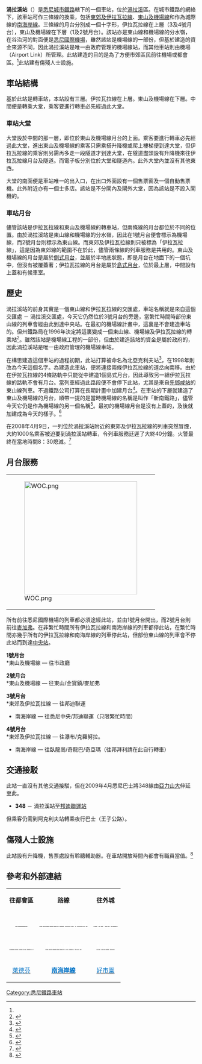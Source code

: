 {{Coor icon|w=20px|34|55|42|S|151|09|14|E|1000000}}
{{Infobox station
| name         = 渦拉溪<br />{{lang|en|Wolli Creek}}
| type         = 
| style        = Sydney Trains
| image        = Woli Creek railway station entrance 20180421.jpg
| caption      = 2018年車站入口
| address      = [[新南威爾士州|新南威爾士州]]{{link-en|渦拉溪 (新南威爾士州)|Wolli Creek, New South Wales|渦拉溪}}布羅迪斯帕克徑
| country      = [[澳洲|澳洲]]
| coordinates  = {{coord|-33.92831667|151.154025|region:AU-NSW_type:railwaystation|format=dms|display=inline,title}}
| elevation    = 
| distance     = 距離[[悉尼中央車站|悉尼中央車站]]7.30公里
| line         = {{link-en|機場與南區線|Airport & South Line|機場線}}<br>[[東郊及伊拉瓦拉線|伊拉瓦拉線]]
| connections  = 巴士
| structure    = 地面<br>地下
| platform     = 4個（2個側式，1個島式）
| depth        = 
| levels       = 2層
| tracks       = 6條
| parking      = 
| bicycle      = 
| opened       = 2000年5月1日
| closed       = 
| rebuilt      = 
| electrified  = 是
| disabled     = 是
| code         = {{link-en|新南威爾士州鐵路車站編號列表|List of New South Wales railway station codes|WOC}}
| owned        = [[新南威爾士州鐵路局|新南威爾士州鐵路局]]
| operator     = [[悉尼列車|悉尼列車]]
| status       = 有人
| former       = 
| web          = [https://transportnsw.info/stop?q=10101328#/ Transport for NSW]
| passengers          = 每日2,800人<ref>{{cite web |author=Bureau of Transport Statistics |url=https://www.transport.nsw.gov.au/sites/default/files/media/documents/2017/Train%20Statistics%202014.pdf |title=Train Statistics 2014 |publisher=Transport NSW |accessdate=12 July 2018 |archive-date=2020-02-28 |archive-url=https://web.archive.org/web/20200228103002/https://www.transport.nsw.gov.au/sites/default/files/media/documents/2017/Train%20Statistics%202014.pdf |dead-url=no }}</ref>
| pass_year           = 2013年
| pass_rank           = 90
| pass_system         = 悉尼列車，新州鐵路
| mpassengers  = 
| services     =
| route_map    = 
| map_state    = 
}}

'''渦拉溪站'''（{{lang-en|Wolli Creek station}}）是[[悉尼|悉尼]][[城市鐵路|城市鐵路]]轄下的一個車站，位於[[渦拉溪|渦拉溪]]區。在城市鐵路的網絡下，該車站可作三條線的換乘，包括[[東郊及伊拉瓦拉線|東郊及伊拉瓦拉線]]、[[東山及機場線|東山及機場線]]和作為城際線的[[南海岸線|南海岸線]]。三條線的月台分別成一個十字形，伊拉瓦拉線在上層（3及4號月台），東山及機場線在下層（1及2號月台）。該站亦是東山線和機場線的分水嶺，在谷治河的對面便是[[悉尼國際機場|悉尼國際機場]]，雖然該站是機場線的一部份，但基於建造的資金來源不同，因此渦拉溪站是唯一由政府管理的機場線站，而其他車站則由機場（Airport Link）所管理。此站建造的目的是為了方便市郊區民前往機場或都會區。<ref name="fifth station"/>此站建有傷殘人士設施。

== 車站結構 ==
基於此站是轉車站，本站設有三層。伊拉瓦拉線在上層。東山及機場線在下層。中間便是轉乘大堂，乘客要進行轉車必先經過此大堂。

=== 車站大堂 ===
大堂設於中間的那一層，即位於東山及機場線月台的上面。乘客要進行轉車必先經過此大堂，進出東山及機場線的乘客只需乘搭升降機或爬上樓梯便到達大堂，但伊拉瓦拉線的乘客則另需再多走一段隧道才到達大堂，在隧道盡頭設有升降機來往伊拉瓦拉線月台及隧道。而電子板分別位於大堂和隧道內。此外大堂內並沒有其他東西。

大堂的南面便是車站唯一的出入口，在出口外面設有一個售票窗及一個自動售票機。此外附近亦有一個士多店。該站是不分閘內及閘外大堂，因為該站是不設入閘機的。

=== 車站月台 ===
儘管該站是伊拉瓦拉線和東山及機場線的轉車站，但兩條線的月台都位於不同的位置。由於渦拉溪站是東山線和機場線的分水嶺，因此在1號月台便會標示為機場線，而2號月台則標示為東山線。而東郊及伊拉瓦拉線則只被標為「伊拉瓦拉線」，這是因為東郊線的範圍不在於此，儘管兩條線的列車服務是共用的。東山及機場線的月台是屬於[[側式月台|側式月台]]，並屬於半地底狀態，即是月台在地面下的一個坑中，但沒有被覆蓋著；伊拉瓦拉線的月台是屬於[[島式月台|島式月台]]，位於最上層，中間設有上蓋和有候車室。

== 歷史 ==

渦拉溪站的前身其實是一個東山線和伊拉瓦拉線的交匯處，車站名稱就是來自這個交匯處 － 渦拉溪交匯處，今天它仍然位於3號月台的旁邊，當繁忙時間時部份東山線的列車會經由此到達中央站。在最初的機場線計畫中，這裏是不會建造車站的。但州鐵路局在1996年決定將這裏變成一個東山線、機場線及伊拉瓦拉線的轉乘站<ref name="fifth station">{{cite web|work=State Rail|title=Minister For Transport Announces Fifth Station|url=http://www.railis.nsw.gov.au/airlink/index.htm|accessdate=17 April 2009|deadurl=yes|archiveurl=https://web.archive.org/web/19970708122026/http://www.railis.nsw.gov.au/airlink/index.htm|archivedate=1997年7月8日}}</ref>。雖然該站是機場線工程的一部份，但由於建造該站的資金是屬於政府的，因此渦拉溪站是唯一由政府管理的機場線車站。

在構思建造這個車站的過程初期，此站打算被命名為北亞克利夫站<ref>{{cite web|work=State Rail|title=Looking to the Sydney of the 21st Century|url=http://www.railis.nsw.gov.au/airlink/index.htm|accessdate=17 April 2009|deadurl=yes|archiveurl=https://web.archive.org/web/19970708122026/http://www.railis.nsw.gov.au/airlink/index.htm|archivedate=1997年7月8日}}</ref>，在1998年則改為今天這個名字。為建造此車站，便將連接兩條伊拉瓦拉線的道岔向南移。由於在伊拉瓦拉線的4條路軌中只能從中建造1個島式月台，因此導致另一組伊拉瓦拉線的路軌不會有月台。當列車經過此路段便不會停下此站，尤其是來自[[先鄧咸車站_(悉尼)|先鄧咸站]]的東山線列車。不過鐵路公司打算在長期計畫中加建月台<ref name="TIDC">{{cite web|work=TIDC|title=Construction Briefing|url=http://www.tidc.nsw.gov.au/Documents/899_construct.pdf|format=PDF|accessdate=29 January 2007|deadurl=yes|archiveurl=https://web.archive.org/web/20070605030953/http://www.tidc.nsw.gov.au/Documents/899_construct.pdf|archivedate=2007年6月5日}}</ref>。在車站的下層就建造了東山及機場線的月台，順帶一提的是當時機場線的名稱是叫作「新南鐵路」，儘管今天它仍是作為機場線的另一個名稱<ref name="NSWrail.net">{{cite web|work=Nswrail.net|title=Airport Line|url=http://www.nswrail.net/lines/show.php?name=NSW:airport|accessdate=3 January 2007|archive-date=2017-12-01|archive-url=https://web.archive.org/web/20171201043525/http://www.nswrail.net/lines/show.php?name=NSW:airport|dead-url=no}}</ref>。最初的機場線月台是沒有上蓋的，及後就加建成為今天的樣子。<ref name="Rockdale City Council">{{cite web|work=Rockdale City Council|title=Development at Wolli Creek|url=http://www.rockdale.nsw.gov.au/cms/cmswebcontent.nsf/Content/Building_Arncliffe|accessdate=17 April 2009|deadurl=yes|archiveurl=https://web.archive.org/web/20080722135019/http://www.rockdale.nsw.gov.au/cms/cmswebcontent.nsf/Content/Building_Arncliffe|archivedate=2008年7月22日}}</ref>

在2008年4月9日，一列位於渦拉溪站附近的東郊及伊拉瓦拉線的列車突然冒煙，大約1000名乘客被迫要到渦拉溪站轉車，令列車服務廷遲了大終40分鐘。火警最終在當地時間8：30熄滅。<ref name="The Daily Telegraph">{{cite web|work=The Daily Telegraph|title=Wolli Creek train delays|url=http://www.news.com.au/dailytelegraph/story/0,22049,23510629-5001021,00.html|accessdate=17 April 2009|archive-date=2008-04-13|archive-url=https://web.archive.org/web/20080413025847/http://www.news.com.au/dailytelegraph/story/0,22049,23510629-5001021,00.html|dead-url=no}}</ref>

== 月台服務 ==
{| align="center"
|[[File:WOC.png|300px]]
|}

所有前往悉尼國際機場的列車都必須途經此站，並由1號月台開出，而2號月台則前往[[麥加弗車站|麥加弗]]。在非繁忙時間所有伊拉瓦拉線和南海岸線的列車都停此站，在繁忙時間亦幾乎所有的伊拉瓦拉線和南海岸線的列車停此站，但部份東山線的列車會不停此站而到達[[悉尼中央車站|中央站]]。

'''1號月台'''<br />  	 
*東山及機場線 — 往市政廳 

'''2號月台'''<br /> 	 
*東山及機場線 — 往東山/金寶鎮/麥加弗

'''3號月台'''<br /> 	 
*東郊及伊拉瓦拉線 — 往邦迪聯運
*南海岸線 — 往悉尼中央/邦迪聯運（只限繁忙時間）

'''4號月台'''<br /> 	 
*東郊及伊拉瓦拉線 — 往瀑布/克羅努拉。
*南海岸線 — 往臥龍崗/奇龍巴/奇亞瑪（往邦拜利請在此自行轉車）

== 交通接駁 ==

此站一直沒有其他交通接駁，但在2009年4月悉尼巴士將348線由[[亞力山大_(悉尼)|亞力山大]]伸延至此。

*'''348''' － 渦拉溪站至[[邦迪聯運火車站|邦迪聯運站]]

但乘客仍需到阿克利夫站轉乘夜行巴士（王子公路）。

== 傷殘人士設施 ==

此站設有升降機，售票處設有聆聽輔助器。在車站開放時間內都會有職員當值。<ref>{{cite web|work=City Rail|title=Wolli Creek station facilities|url=http://www.cityrail.info/stations/station_details?stationId=345|accessdate=16 April 2009|archive-date=2010-12-17|archive-url=https://web.archive.org/web/20101217125214/http://cityrail.info/stations/station_details?stationId=345|dead-url=no}}</ref>

== 參考和外部連結 ==

<div class="references-small">
<references />
</div>

{{Mapit-AUS-suburbscale|long=151.154025|lat=-33.92831667}}

{| class="wikitable" style="margin: 1em auto 1em auto" 
|-
| align="center"| '''往都會區''' ||align="center"|  '''路線''' || align="center"|   '''往外城'''
|- 
|align="center" bgcolor=0072c6 | [[丁比車站|<span style="color: White;">丁比</span>]] ||align="center" bgcolor=0072c6 |[[東郊及伊拉瓦拉線|<span style="color: White;">'''東郊及伊拉瓦拉線'''</span>]]||align="center" bgcolor=0072c6 | [[阿克利夫車站|<span style="color: White;">阿克利夫</span>]]
|- 
|align="center" bgcolor=339E35 |  [[國際機場車站_(悉尼)|<span style="color: White;">國際機場</span>]]||align="center" bgcolor=339E35 | [[東山及機場線|<span style="color: White;">'''東山及機場線'''</span>]] ||align="center" bgcolor=339E35 | [[特維拉車站|<span style="color: White;">特維拉</span>]]
|- 
|align="center" bgcolor=efefef | [[萊德芬火車站|<span style="color: #0072c6;">萊德芬</span>]] ||align="center" bgcolor=efefef | [[南海岸線|<span style="color: #0072c6;">'''南海岸線'''</span>]] ||align="center" bgcolor=efefef | [[好市圍車站|<span style="color: #0072c6;">好市圍]]
|}

[[Category:悉尼鐵路車站|Category:悉尼鐵路車站]]